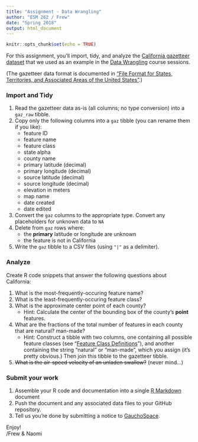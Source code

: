 ```yaml
---
title: "Assignment - Data Wrangling"
author: "ESM 262 / Frew"
date: "Spring 2018"
output: html_document
---
```


```r
knitr::opts_chunk$set(echo = TRUE)
```

For this assignment, you'll import, tidy, and analyze the [California gazetteer dataset](https://geonames.usgs.gov/docs/stategaz/CA_Features_20180401.zip) that we used as an example in the [Data Wrangling](https://ucsb-bren.github.io/esm262/wrangle/) course sessions.

(The gazetteer data format is documented in ["File Format for States, Territories, and Associated Areas of the United States"](https://geonames.usgs.gov/domestic/states_fileformat.htm).)

### Import and Tidy

1. Read the gazetteer data as-is (all columns; no type conversion) into a `gaz_raw` tibble.
1. Copy only the following columns into a `gaz` tibble (you can rename them if you like):
    - feature ID
    - feature name
    - feature class
    - state alpha
    - county name
    - primary latitude (decimal)
    - primary longitude (decimal)
    - source latitude (decimal)
    - source longitude (decimal)
    - elevation in meters
    - map name
    - date created
    - date edited
1. Convert the `gaz` columns to the appropriate type. Convert any placeholders for unknown data to `NA`
1. Delete from `gaz` rows where:
    - the **primary** latitude or longitude are unknown
    - the feature is not in California
1. Write the `gaz` tibble to a CSV files (using `"|"` as a delimiter).

### Analyze

Create R code snippets that answer the following questions about California:

1. What is the most-frequently-occuring feature name?
1. What is the least-frequently-occuring feature class?
1. What is the approximate center point of each county?
    - Hint: Calculate the center of the bounding box of the county's **point** features.
1. What are the fractions of the total number of features in each county that are natural? man-made?
    - Hint: Construct a tibble with two columns, one containing all possible feature classes (see "[Feature Class Definitions](https://geonames.usgs.gov/apex/f?p=gnispq:8)"), and another containing the string "natural" or "man-made", which you assign (it's pretty obvious.) Then join this tibble to the gazetteer tibble.
1. ~~What is the air-speed velocity of an unladen swallow?~~ (never mind...)

### Submit your work

1. Assemble your R code and documentation into a single [R Markdown](http://rmarkdown.rstudio.com) document
2. Push the document and any associated data files to your GitHub repository.
3. Tell us you're done by submitting a notice to [GauchoSpace](https://purl.org/ucsb-bren/ESM262-GS).

Enjoy!  
/Frew & Naomi